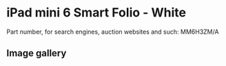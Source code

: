 
# iPad mini 6 Smart Folio - White

Part number, for search engines, auction websites and such: MM6H3ZM/A

## Image gallery

<div style={{ width: '100%', maxWidth: '768px' }}>
<GalleryComponent
    images={[
      {
        original: "/everysource/MM6H3.webp",
        thumbnail: "/everypreview/MM6H3.webp",
      },
      {
        original: "/everysource/MM6H3_AV1.webp",
        thumbnail: "/everypreview/MM6H3_AV1.webp",
      },
      {
        original: "/everysource/MM6H3_AV2.webp",
        thumbnail: "/everypreview/MM6H3_AV2.webp",
      },
      {
        original: "/everysource/MM6H3_AV3.webp",
        thumbnail: "/everypreview/MM6H3_AV3.webp",
      },
      {
        original: "/everysource/MM6H3_AV4.webp",
        thumbnail: "/everypreview/MM6H3_AV4.webp",
      }
    ]}
  />
</div>